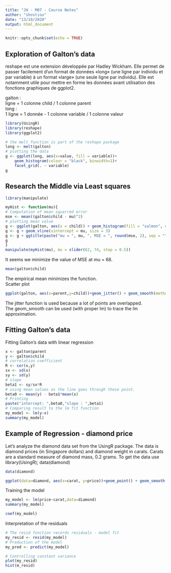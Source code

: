 ```yaml
---
title: "JH - M07 - Course Notes"
author: "shostiou"
date: "13/10/2020"
output: html_document
---
```


```r
knitr::opts_chunk$set(echo = TRUE)
```

## Exploration of Galton's data

reshape est une extension développée par Hadley Wickham. Elle permet de passer facilement d'un format de données «long» (une ligne par individu et par variable) à un format «large» (une seule ligne par individu). Elle est notamment utile pour mettre en forme les données avant utilisation des fonctions graphiques de ggplot2.  

galton :  
ligne = 1 colonne child / 1 colonne parent  
long :  
1 ligne = 1 donnée - 1 colonne variable / 1 colonne valeur  

```r
library(UsingR)
library(reshape)
library(ggplot2)
```



```r

# the melt function is part of the reshape package
long <- melt(galton)
# plotting the data
g <- ggplot(long, aes(x=value, fill = variable))+
    geom_histogram(colour = "black", binwidth=1)+
    facet_grid(. ~ variable)
g
```

## Research the Middle via Least squares

```r
library(manipulate)
```

```r
myHist <- function(mu){
# Computation of mean squarred error
mse <- mean((galton$child - mu)^2)
# plotting mean value
g <- ggplot(galton, aes(x = child)) + geom_histogram(fill = "salmon", colour = "black", binwidth=1)
g <- g + geom_vline(xintercept = mu, size = 3)
g <- g + ggtitle(paste("mu = ", mu, ", MSE = ", round(mse, 2), sep = ""))
g
}
manipulate(myHist(mu), mu = slider(62, 74, step = 0.5))
```

It seems we minimize the value of MSE at mu = 68.  

```r
mean(galton$child)
```

The empirical mean minimizes the function.  
Scatter plot

```r
ggplot(galton, aes(x=parent,y=child))+geom_jitter() + geom_smooth(method="lm")
```

The jitter function is used because a lot of points are overlapped.  
The geom_smooth can be used (with proper lm) to trace the lm approximation.  



## Fitting Galton's data


Fitting Galton's data with linear regression  

```r
x <- galton$parent
y <- galton$child
# correlation coefficient
R <- cor(x,y)
sx <- sd(x)
sy <- sd(y)
# slope
beta1 <- sy/sx*R
# using mean values as the line goes through these point.
beta0 <- mean(y) - beta1*mean(x)  
# Printing
paste("intercept: ",beta0,"slope : ",beta1)
# Comparing result to the lm fit function
my_model <- lm(y~x)
summary(my_model)
```


## Example of Regression - diamond price  

Let’s analyze the diamond data set from the UsingR package. The data is diamond prices (in Singapore
dollars) and diamond weight in carats. Carats are a standard measure of diamond mass, 0.2 grams.
To get the data use library(UsingR); data(diamond)  

```r
data(diamond)
```

```r
ggplot(data=diamond, aes(x=carat, y=price))+geom_point() + geom_smooth(method="lm")
```

Training the model

```r
my_model <- lm(price~carat,data=diamond)
summary(my_model)
```

```r
coef(my_model)

```

Interpretation of the residuals  

```r
# The resid function records residuals - model fit
my_resid <- resid(my_model)
# Preduction of the model
my_pred <- predict(my_model)

# Controlling constant variance
plot(my_resid)
hist(m_resid)
```







